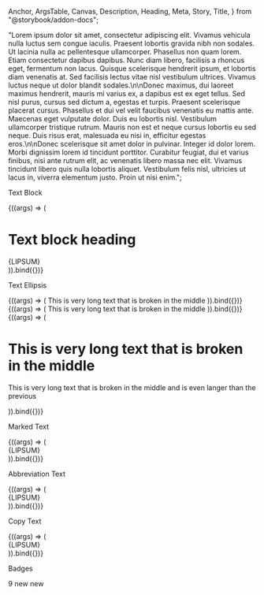   Anchor,
  ArgsTable,
  Canvas,
  Description,
  Heading,
  Meta,
  Story,
  Title,
} from "@storybook/addon-docs";

  "Lorem ipsum dolor sit amet, consectetur adipiscing elit. Vivamus vehicula nulla luctus sem congue iaculis. Praesent lobortis gravida nibh non sodales. Ut lacinia nulla ac pellentesque ullamcorper. Phasellus non quam lorem. Etiam consectetur dapibus dapibus. Nunc diam libero, facilisis a rhoncus eget, fermentum non lacus. Quisque scelerisque hendrerit ipsum, et lobortis diam venenatis at. Sed facilisis lectus vitae nisl vestibulum ultrices. Vivamus luctus neque ut dolor blandit sodales.\n\nDonec maximus, dui laoreet maximus hendrerit, mauris mi varius ex, a dapibus est ex eget tellus. Sed nisl purus, cursus sed dictum a, egestas et turpis. Praesent scelerisque placerat cursus. Phasellus et dui vel velit faucibus venenatis eu mattis ante. Maecenas eget vulputate dolor. Duis eu lobortis nisl. Vestibulum ullamcorper tristique rutrum. Mauris non est et neque cursus lobortis eu sed neque. Duis risus erat, malesuada eu nisi in, efficitur egestas eros.\n\nDonec scelerisque sit amet dolor in pulvinar. Integer id dolor lorem. Morbi dignissim lorem id tincidunt porttitor. Curabitur feugiat, dui et varius finibus, nisi ante rutrum elit, ac venenatis libero massa nec elit. Vivamus tincidunt libero quis nulla lobortis aliquet. Vestibulum felis nisl, ultricies ut lacus in, viverra elementum justo. Proin ut nisi enim.";

<Meta title="@core/Typography" />

<Title>Typography</Title>

<Heading storyId="core-typography--1-text">Text Block</Heading>

<Description of={AxText} />

<Canvas>
  <Story name="1.Text" args={{ className: "", clip: 6 }}>
    {((args) => (
      <div className="mx-auto" style={{ width: 600 }}>
        <AxText {...args}>
          <h1>Text block heading</h1>
          <AxText>{LIPSUM}</AxText>
        </AxText>
      </div>
    )).bind({})}
  </Story>
</Canvas>

<ArgsTable sort="requiredFirst" of={AxText} />

<Heading storyId="core-typography--2-a-ellipsis">Text Ellipsis</Heading>

<Description of={AxText.Ellipsis} />

<Canvas>
  <Story name="2a.Ellipsis" args={{ className: "text-lg mx-auto bg-component", width: 260 }}>
    {((args) => (
      <AxText.Ellipsis {...args}>
        This is very long text that is broken in the middle
      </AxText.Ellipsis>
    )).bind({})}
  </Story>
  <Story
    name="2b.Ellipsis multiple spans"
    args={{ className: "text-lg mx-auto bg-component", width: 260 }}
  >
    {((args) => (
      <AxText.Ellipsis {...args}>
        <span className="font-medium">This is </span>
        <span className="underline decoration-wavy decoration-2 decoration-primary-500">
          very long
        </span>
        <span className="text-primary-500 font-bold"> text </span>
        <span>that is broken in the middle</span>
      </AxText.Ellipsis>
    )).bind({})}
  </Story>
  <Story
    name="2c.Ellipsis multiple lines"
    args={{ className: "text-lg mx-auto bg-component", width: 260 }}
  >
    {((args) => (
      <AxText.Ellipsis {...args}>
        <h1>
          <span>This is very long</span>
          <span className="text-primary-500 font-bold"> text </span>
          <span>that is broken in the middle</span>
        </h1>
        <p>
          <span>This is very long</span>
          <span className="text-primary-500 font-bold"> text </span>
          <span>
            that is broken in the middle and is even langer than the previous
          </span>
        </p>
      </AxText.Ellipsis>
    )).bind({})}
  </Story>
</Canvas>

<ArgsTable sort="requiredFirst" of={AxText.Ellipsis} />

<Heading storyId="core-typography--3-marked">Marked Text</Heading>

<Description of={AxText.Mark} />

<Canvas>
  <Story
    name="3.Marked"
    args={{ className: "text-lg", mark: ["ipsum", "dolor"] }}
  >
    {((args) => (
      <div className="mx-auto" style={{ width: 600 }}>
        <AxText clip={5}>
          <AxText.Mark {...args}>{LIPSUM}</AxText.Mark>
        </AxText>
      </div>
    )).bind({})}
  </Story>
</Canvas>

<ArgsTable sort="requiredFirst" of={AxText.Mark} />

<Heading storyId="core-typography--4-abbreviate">Abbreviation Text</Heading>

<Description of={AxText.Abbr} />

<Canvas>
  <Story
    name="4.Abbreviate"
    args={{
      className: "text-lg",
      abbr: [
        ["ipsum", "Some title"],
        ["lorem", "Another title", "#4169e1"],
      ],
    }}
  >
    {((args) => (
      <div className="mx-auto" style={{ width: 600 }}>
        <AxText clip={5}>
          <AxText.Abbr {...args}>{LIPSUM}</AxText.Abbr>
        </AxText>
      </div>
    )).bind({})}
  </Story>
</Canvas>

<ArgsTable sort="requiredFirst" of={AxText.Abbr} />

<Heading storyId="core-typography--5-copy">Copy Text</Heading>

<Description of={AxText.Copy} />

<Canvas>
  <Story
    name="5.Copy"
    args={{
      className: "text-lg",
    }}
  >
    {((args) => (
      <div className="mx-auto" style={{ width: 600 }}>
        <AxText clip={5} {...args}>
          <AxText.Copy text={LIPSUM} />
          {LIPSUM}
        </AxText>
      </div>
    )).bind({})}
  </Story>
</Canvas>

<ArgsTable sort="requiredFirst" of={AxText.Copy} />

<Heading storyId="core-typography--6-a-badge">Badges</Heading>

<Description of={AxText.Badge} />

<Canvas>
  <Story name="6a.Badge">
    <AxText.Badge>9</AxText.Badge>
  </Story>
  <Story name="6b.Badge Color">
    <AxText.Badge color="primary">new</AxText.Badge>
  </Story>
  <Story name="6c.Badge Icon">
    <AxText.Badge color="danger" icon="mdi mdi-bell" />
  </Story>
  <Story name="6d.Badge Ping">
    <AxFlexBox.Row>
      <AxFlexBox.Col>
        <AxText.Badge ping color="success" />
      </AxFlexBox.Col>
      <AxDivider />
      <AxFlexBox.Col>
        <AxText.Badge ping color="primary">
          new
        </AxText.Badge>
      </AxFlexBox.Col>
      <AxDivider />
      <AxFlexBox.Col>
        <AxText.Badge ping color="danger" icon="mdi mdi-bell" />
      </AxFlexBox.Col>
    </AxFlexBox.Row>
  </Story>
  <Story name="6e.Badge Infograph">
    <AxFlexBox.Row>
      <AxFlexBox.Col className="relative ax-badge-reveal">
        <AxText.Badge
          color="primary"
          icon="mdi mdi-comment"
          placement="top-start"
        />
        <AxText.Badge
          color="accent"
          icon="mdi mdi-bell-circle"
          placement="top"
        />
        <AxText.Badge color="warning" icon="mdi mdi-lock" placement="top-end" />
        <AxText.Badge color="danger" icon="mdi mdi-camera" placement="start" />
        <AxText.Badge color="primary" icon="mdi mdi-car" placement="end" />
        <AxText.Badge
          color="accent"
          icon="mdi mdi-credit-card"
          placement="bottom-start"
        />
        <AxText.Badge color="success" icon="mdi mdi-bell" placement="bottom" />
        <AxText.Badge
          color="danger"
          icon="mdi mdi-bell"
          placement="bottom-end"
        />
        <AxIcon
          size={64}
          icon="mdi mdi-account-circle"
          className="text-rose-700"
        />
      </AxFlexBox.Col>
    </AxFlexBox.Row>
  </Story>
</Canvas>

<ArgsTable sort="requiredFirst" of={AxText.Badge} />
